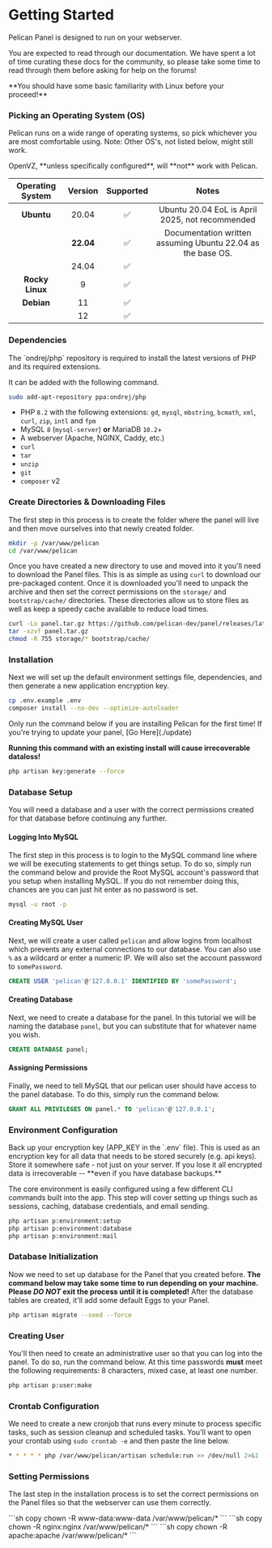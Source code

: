 
# Getting Started

Pelican Panel is designed to run on your webserver.

You are expected to read through our documentation.
We have spent a lot of time curating these docs for the community,
so please take some time to read through them before asking for help on the forums!

<Admonition type="danger">
**You should have some basic familiarity with Linux before your proceed!**
</Admonition>

### Picking an Operating System (OS)

Pelican runs on a wide range of operating systems, so pick whichever you are most comfortable using. Note: Other OS's, not listed below, might still work. 

<Admonition type="warning">
OpenVZ, **unless specifically configured**, will **not** work with Pelican.  
</Admonition>

| Operating System | Version | Supported | Notes                                                       |
|:----------------:|:-------:|:---------:|:-----------------------------------------------------------:|
| **Ubuntu**       | 20.04   |     ✅︎    | Ubuntu 20.04 EoL is April 2025, not recommended             |
|                  |**22.04**|     ✅︎    | Documentation written assuming Ubuntu 22.04 as the base OS. |
|                  | 24.04   |     ✅︎    |                                                             |
| **Rocky Linux**  | 9       |     ✅︎    |                                                             |
| **Debian**       | 11      |     ✅︎    |                                                             |
|                  | 12      |     ✅︎    |                                                             |

### Dependencies
<Admonition type="warning">
The `ondrej/php` repository is required to install the latest versions of PHP and its required extensions.

It can be added with the following command.
```sh copy
sudo add-apt-repository ppa:ondrej/php
```
</Admonition>

* PHP `8.2` with the following extensions: `gd`, `mysql`, `mbstring`, `bcmath`, `xml`, `curl`, `zip`, `intl` and `fpm`
* MySQL `8` (`mysql-server`) **or** MariaDB `10.2`+
* A webserver (Apache, NGINX, Caddy, etc.)
* `curl`
* `tar`
* `unzip`
* `git`
* `composer` v2

### Create Directories & Downloading Files

The first step in this process is to create the folder where the panel will live and then move ourselves into that
newly created folder.

```sh copy
mkdir -p /var/www/pelican
cd /var/www/pelican
```

Once you have created a new directory to use and moved into it you'll need to download the Panel files. This
is as simple as using `curl` to download our pre-packaged content. Once it is downloaded you'll need to unpack the archive
and then set the correct permissions on the `storage/` and `bootstrap/cache/` directories. These directories
allow us to store files as well as keep a speedy cache available to reduce load times.

```sh copy
curl -Lo panel.tar.gz https://github.com/pelican-dev/panel/releases/latest/download/panel.tar.gz
tar -xzvf panel.tar.gz
chmod -R 755 storage/* bootstrap/cache/
```

### Installation

Next we will set up the default environment settings file, dependencies, and then generate a new application encryption key.

```sh copy
cp .env.example .env
composer install --no-dev --optimize-autoloader
```

<Admonition type="danger">
Only run the command below if you are installing Pelican for the first time!  
If you're trying to update your panel, [Go Here](./update)

**Running this command with an existing install will cause irrecoverable dataloss!**
```sh copy
php artisan key:generate --force
```
</Admonition>

### Database Setup

You will need a database and a user with the correct permissions created for that database before continuing any further. 

#### Logging Into MySQL
The first step in this process is to login to the MySQL command line where we will be executing statements to get
things setup. To do so, simply run the command below and provide the Root MySQL account's password that you setup when
installing MySQL. If you do not remember doing this, chances are you can just hit enter as no password is set.

```sh copy
mysql -u root -p
```

#### Creating MySQL User
Next, we will create a user called `pelican` and allow logins from localhost which prevents any external connections
to our database. You can also use `%` as a wildcard or enter a numeric IP. We will also set the account password
to `somePassword`.

```sql /somePassword/
CREATE USER 'pelican'@'127.0.0.1' IDENTIFIED BY 'somePassword';
```

#### Creating Database
Next, we need to create a database for the panel. In this tutorial we will be naming the database `panel`, but you can
substitute that for whatever name you wish.

```sql copy
CREATE DATABASE panel;
```

#### Assigning Permissions
Finally, we need to tell MySQL that our pelican user should have access to the panel database. To do this, simply
run the command below.

```sql copy
GRANT ALL PRIVILEGES ON panel.* TO 'pelican'@'127.0.0.1';
```

### Environment Configuration

<Admonition type="warning">
Back up your encryption key (APP_KEY in the `.env` file). This is used as an encryption key for all data that needs to be stored securely (e.g. api keys).
Store it somewhere safe - not just on your server. If you lose it all encrypted data is irrecoverable -- **even if you have database backups.**
</Admonition>

The core environment is easily configured using a few different CLI commands built into the app. This step
will cover setting up things such as sessions, caching, database credentials, and email sending.

```sh
php artisan p:environment:setup
php artisan p:environment:database
php artisan p:environment:mail
```

### Database Initialization 

Now we need to set up database for the Panel that you created before.
**The command below may take some time to run depending on your machine.
Please _DO NOT_ exit the process until it is completed!**
After the database tables are created, it'll add some default Eggs to your Panel.

```sh copy
php artisan migrate --seed --force
```

### Creating User

You'll then need to create an administrative user so that you can log into the panel. To do so, run the command below.
At this time passwords **must** meet the following requirements: 8 characters, mixed case, at least one number.

```sh copy
php artisan p:user:make
```

### Crontab Configuration

We need to create a new cronjob that runs every minute to process specific tasks, such as session cleanup and scheduled tasks.
You'll want to open your crontab using `sudo crontab -e` and then paste the line below.

```sh copy
* * * * * php /var/www/pelican/artisan schedule:run >> /dev/null 2>&1
```

### Setting Permissions

The last step in the installation process is to set the correct permissions on the Panel files so that the webserver can
use them correctly.

<Tabs>
    <TabItem value='NGINX/Apache'>
    ```sh copy
    chown -R www-data:www-data /var/www/pelican/* 
    ```
    </TabItem>
    <TabItem value='Rocky Linux NGINX'>
    ```sh copy 
    chown -R nginx:nginx /var/www/pelican/* 
    ```
    </TabItem>
    <TabItem value='Rocky Linux Apache'>
    ```sh copy 
    chown -R apache:apache /var/www/pelican/* 
    ```
    </TabItem>
</Tabs>
